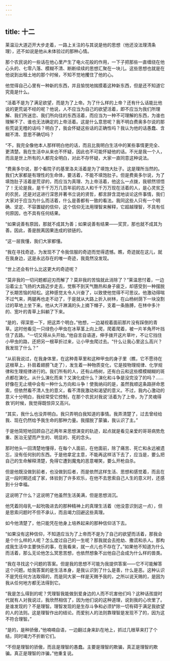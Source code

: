 ```yaml
---
---
---
```

title: 十二
---




莱温沿大道迈开大步走着，一路上关注的与其说是他的思想（他还没法理清条理），还不如说是他从未体验过的那种心情。

那个农民说的一些话在他心里产生了电火花般的作用，一下子把那些一直缠绕在他心头的、七零八落、模糊不清、断断续续的思想汇聚在一块儿。这些思想也就是在他说到出租土地的那个时候，不知不觉地攫住了他的心。

他觉得自己心里有一种新的东西，并且愉悦地揣摸着这种新东西，但是还不知道它究竟是什么。

“活着不是为了满足欲望，而是为了上帝。为了什么样的上帝？还有什么话能比他说的更荒诞不经的呢？他说，人不应当为自己的欲望活着，即不应当为我们所理解、我们所迷恋、我们所向往的东西活着，而应当为一种不可理解的东西，为谁也理解不了、谁也无法确定的上帝活着。这是什么意思呢？我不明白费奥多尔说的那些荒诞无稽的话吗？明白了，我会怀疑这些话的正确性吗？我认为他的话愚蠢、含糊不清、意思不确切吗？

“不，我完全像他本人那样明白他的话，而且比我明白生活中的某些事情更完全、更清楚。我在生活中从来也不怀疑，因此也不可能怀疑他的话。不光是我一个人，而且是世上所有的人都完全明白，对此不存怀疑，大家一直同意这种说法。

“费奥多尔说，那个看院子的基里洛夫活着是为了填饱大肚子。这是理所当然的。我们大家都是有理性的生命体，要活着，不能不填饱肚子。但是费奥多尔说，为了填饱肚子活着是荒谬的，而应当为真理、为上帝活着，他这么一点拨，我顿然领悟了！无论是我，是千千万万几百年前的古人和千千万万现在活着的人，是心灵贫乏的农民，还是对这进行深思并著书立说的贤哲，都言辞含混地谈论这件事情，我们大家对于应当为什么而活着，什么是善都有一致的看法。我同这些人只有一个明确、坚定、不容置疑的信仰，这个信仰无法用理智来解释，它超越理智，不具有任何原因，也不具有任何结果。

“如果说善有原因，那就不成其为善；如果说善有结果——奖赏，那也就不成其为善。因此，善是脱离因果连成的锁链的。

“这一层我懂，我们大家都懂。

“我在寻找奇迹，为发现不了令我信服的奇迹而觉得遗憾。瞧，奇迹就在这儿，就在我身边，这是永远存在的唯一奇迹，我竟然没发现。

“世上还会有什么比这更大的奇迹呢？

“莫非我的一切问题都迎刃而解了？莫非我的苦恼就此消除了？”莱温思忖着，一边沿着尘土飞扬的大路迈步走去，觉察不到天气酷热和身子疲乏，却感受到一种摆脱了长期苦恼的轻松。这种感觉太令人兴奋了，以致使他觉得不可思议。他激动得喘不过气来，两腿再也走不动了，于是就从大路上折入树林，在山杨树荫下一块没割过的草地上坐下来。他从大汗淋漓的头上摘下帽子，支着一条胳膊，在林中多汁的、宽叶的青草上斜躺了下来。

“是的，得深思一下，把这弄个明白，”他想，一边凝视着面前那片没有踩倒的青草。这时他看见一只绿色小甲虫在冰草茎上向上爬，爬着爬着，被一片羊角芹叶挡住了去路。“一切又得从头开始，”他自言自语道，伸手拨开这片草叶，不让它挡住小甲虫的路，还把另一根草折过来，让小甲虫爬过去。“什么让我心里这么高兴？我发现了什么？”

“从前我说过，在我身体里，在这种青草里和这种甲虫的身子里（瞧，它不愿待在这根草上，扑扇着翅膀飞走了），发生着一种物质变化，它是按物理规律、化学规律和生理规律进行的。我们所有的人，还有山杨树，还有白云和这些模模糊糊的斑点都在演化。从什么演化而来？又演化成什么？演化和斗争是没完没了的吗？……好像在无止境中会有一种什么方向和斗争！使我纳闷的是，虽然我顺这条路拼命思索，但依然看不清人生的意义，看不清我激动和渴望的意义。不过，我内心激动的意义十分明白，我经常受它控制，在那个农民对我说‘活着为了上帝，为了灵魂得救’的时候，我觉得既惊异又高兴。

“其实，我什么也没弄明白。我只弄明白我知道的事情。我弄清楚了，过去曾经给我、现在仍然给予我生命的那种力量。我摆脱了蒙骗，我认识了主。”

于是他简短地回顾自己近两年来思想演变的轨迹，起点就是看见亲爱的哥哥病势危重、医治无望而产生的、明显的、死的念头。

那时他头一回清楚地懂得，在每个人面前，在他面前，除了痛苦、死亡和永远被遗忘，没有任何别的东西。于是他拿定主意，不能再这样活下去了，应当是，要么把自己的生命解释清楚，免得它遭到魔鬼的恶意嘲笑，要么开枪自杀。

但是他既没做到前者，也没做到后者，而是依然这样生活、思想和感觉着，而且在这一段时期还成了家，体验到了许多欢乐，在他不去思索自己人生的意义时，还感到十分幸福。

这说明了什么？这说明了他虽然生活美满，但是思想消沉。

他凭着同母乳一起吮吸进去的那种精神上的真理生活着（他没意识到这一点），但是思索问题时不但不承认，而且竭力回避这些真理。

如今他清楚了，他只能凭在他身上培养起来的那种信仰活下去。

“如果没有这种信仰，不知道应当为了上帝而不是为了自己的欲望而活着，那我会是个什么样的人呢？怎么度过自己的一生呢？那我就会去抢劫、撒谎和杀人。那构成我生活中主要快乐的事，在我看来，就一点儿也不存在了。”如果他不知道为什么而活着，那么无论他怎么冥思苦想，也依然想象不出他自己会成为什么样的兽类。

“我在寻找这个问题的答案。但是我的思想不可能为我提供答案——它不可能解答这个问题。给我答案的是生活本身，是我认识到了什么是善，什么是恶。这种认识不是凭任何方法取得的，而是同大家一样是天赐予我的，之所以说天赐的，是因为我从任何地方都无法得到它。

“我是怎么得到的呢？凭理智我能做到爱身边的人而不坑害他们吗？这种话孩提时代就有人对我说过，我欣然相信了，因为他们说的这种道理，说到我的心坎里了。是谁发现的？不是理智。理智发现的是生存斗争和必须铲除一切有碍于满足我欲望的人的法则。这是理智作出的结论。而爱别人的法则靠理智是发现不了的，因为这不符合理智。”

“是的，是种骄傲，”他喃喃自语，一边翻过身来趴在地上，抓过几根草来打了个结，同时竭力不折断它们。

“不但是理智的骄傲，而且是理智的愚蠢。主要是理智的欺骗，真正是理智的欺骗。真正是理智的诈骗，”他重复说。